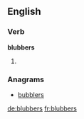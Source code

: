 
==English==

===Verb===
'''blubbers'''

# {{third-person singular of|[[blubber]]}}

===Anagrams===
* [[bubblers#English|bubblers]]

[[de:blubbers]]
[[fr:blubbers]]